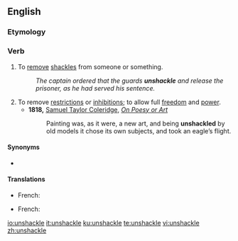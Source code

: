 ==English==

===Etymology===
{{prefix|en|un|shackle}}

===Verb===
{{en-verb|unshackl}}

# To [[remove]] [[shackle]]s from someone or something.
#: ''The captain ordered that the guards '''unshackle''' and release the prisoner, as he had served his sentence.''
# To remove [[restriction]]s or [[inhibition]]s; to allow full [[freedom]] and [[power]].
#* '''1818,''' [[s:Author:Samuel Taylor Coleridge|Samuel Taylor Coleridge]], ''[[s:On Poesy or Art|On Poesy or Art]]''
#*: Painting was, as it were, a new art, and being '''unshackled''' by old models it chose its own subjects, and took an eagle’s flight.

====Synonyms====
* {{sense|to remove shackles}} {{l|en|unchain}}

====Translations====
{{trans-top|to remove shackles}}
* French: {{t+|fr|déchainer}}
{{trans-mid}}
{{trans-bottom}}

{{trans-top|to remove restrictions or inhibitions}}
* French: {{t+|fr|émanciper}}
{{trans-mid}}
{{trans-bottom}}

[[io:unshackle]]
[[it:unshackle]]
[[ku:unshackle]]
[[te:unshackle]]
[[vi:unshackle]]
[[zh:unshackle]]